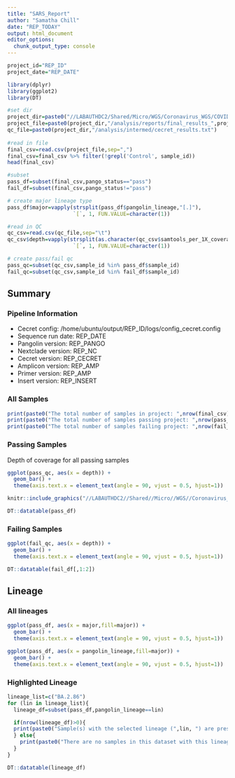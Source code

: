 ---
title: "SARS_Report"
author: "Samatha Chill"
date: "REP_TODAY"
output: html_document
editor_options: 
  chunk_output_type: console
---

```{r setup, include=FALSE}
project_id="REP_ID"
project_date="REP_DATE"
```

```{r, include=FALSE}
library(dplyr)
library(ggplot2)
library(DT)
```

```{r, include=FALSE}
#set dir
project_dir=paste0("//LABAUTHDC2/Shared/Micro/WGS/Coronavirus_WGS/COVID-19 Fastas/",project_id)
project_file=paste0(project_dir,"/analysis/reports/final_results_",project_date,".csv")
qc_file=paste0(project_dir,"/analysis/intermed/cecret_results.txt")
  
#read in file
final_csv=read.csv(project_file,sep=",")
final_csv=final_csv %>% filter(!grepl('Control', sample_id))
head(final_csv)

#subset
pass_df=subset(final_csv,pango_status=="pass")
fail_df=subset(final_csv,pango_status!="pass")

# create major lineage type
pass_df$major=vapply(strsplit(pass_df$pangolin_lineage,"[.]"), 
                     `[`, 1, FUN.VALUE=character(1))

#read in QC
qc_csv=read.csv(qc_file,sep="\t")
qc_csv$depth=vapply(strsplit(as.character(qc_csv$samtools_per_1X_coverage_after_trimming),"[.]"), 
                     `[`, 1, FUN.VALUE=character(1))

# create pass/fail qc
pass_qc=subset(qc_csv,sample_id %in% pass_df$sample_id)
fail_qc=subset(qc_csv,sample_id %in% fail_df$sample_id)
```

## Summary {.tabset}

### Pipeline Information
- Cecret config: /home/ubuntu/output/REP_ID/logs/config_cecret.config
- Sequence run date: REP_DATE
- Pangolin version: REP_PANGO
- Nextclade version: REP_NC
- Cecret version: REP_CECRET
- Amplicon version: REP_AMP
- Primer version: REP_AMP
- Insert version: REP_INSERT

### All Samples
```{r echo=FALSE}
print(paste0("The total number of samples in project: ",nrow(final_csv)))
print(paste0("The total number of samples passing project: ",nrow(pass_df)))
print(paste0("The total number of samples failing project: ",nrow(fail_df)))
```

### Passing Samples

Depth of coverage for all passing samples
```{r echo=FALSE}
ggplot(pass_qc, aes(x = depth)) +
  geom_bar() + 
  theme(axis.text.x = element_text(angle = 90, vjust = 0.5, hjust=1))
```

```{r echo=FALSE, out.width = '100%'}
knitr::include_graphics("//LABAUTHDC2//Shared//Micro//WGS//Coronavirus_WGS//COVID-19 Fastas//REP_ID//analysis//qc//fragment_plot.png", error = FALSE)
```

```{r echo=FALSE}
DT::datatable(pass_df)
```

### Failing Samples

```{r echo=FALSE}
ggplot(fail_qc, aes(x = depth)) +
  geom_bar() + 
  theme(axis.text.x = element_text(angle = 90, vjust = 0.5, hjust=1))
```

```{r echo=FALSE}
DT::datatable(fail_df[,1:2])
```

## Lineage {.tabset}

### All lineages

```{r echo=FALSE}
ggplot(pass_df, aes(x = major,fill=major)) +
  geom_bar() + 
  theme(axis.text.x = element_text(angle = 90, vjust = 0.5, hjust=1))

ggplot(pass_df, aes(x = pangolin_lineage,fill=major)) +
  geom_bar() + 
  theme(axis.text.x = element_text(angle = 90, vjust = 0.5, hjust=1))
```

### Highlighted Lineage

```{r echo=FALSE}
lineage_list=c("BA.2.86")
for (lin in lineage_list){
  lineage_df=subset(pass_df,pangolin_lineage==lin)

  if(nrow(lineage_df)>0){
  print(paste0("Sample(s) with the selected lineage (",lin, ") are present in the dataset (N=",nrow(lineage_df),")."))
  } else{
    print(paste0("There are no samples in this dataset with this lineage: ",lin))
  }
}
```

```{r echo=FALSE}
DT::datatable(lineage_df)
```